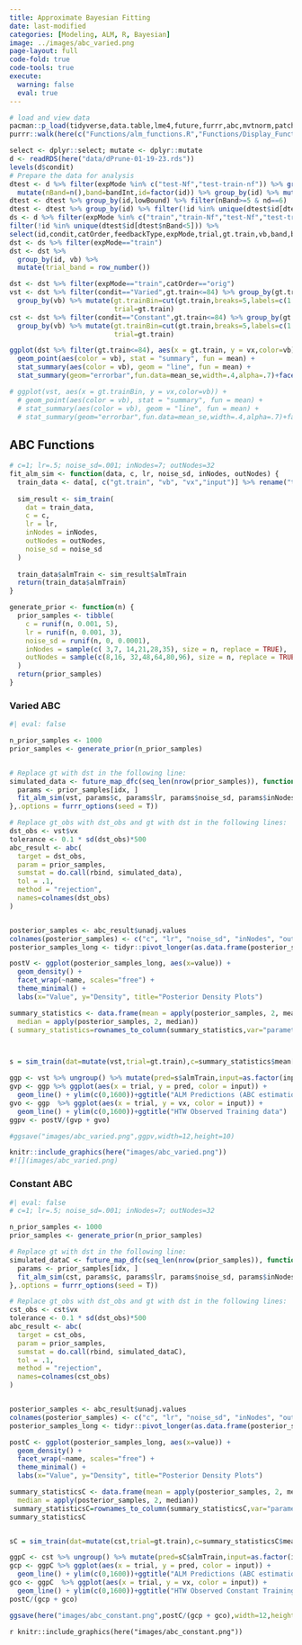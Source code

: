```yaml
---
title: Approximate Bayesian Fitting
date: last-modified
categories: [Modeling, ALM, R, Bayesian]
image: ../images/abc_varied.png
page-layout: full
code-fold: true
code-tools: true
execute: 
  warning: false
  eval: true
---
```


```r
# load and view data
pacman::p_load(tidyverse,data.table,lme4,future,furrr,abc,mvtnorm,patchwork,here)
purrr::walk(here(c("Functions/alm_functions.R","Functions/Display_Functions.R","Functions/Noisy_Functions.R")),source)

select <- dplyr::select; mutate <- dplyr::mutate 
d <- readRDS(here("data/dPrune-01-19-23.rds"))
levels(d$condit)
# Prepare the data for analysis
dtest <- d %>% filter(expMode %in% c("test-Nf","test-train-nf")) %>% group_by(id,lowBound) %>% 
  mutate(nBand=n(),band=bandInt,id=factor(id)) %>% group_by(id) %>% mutate(nd=n_distinct(lowBound))
dtest <- dtest %>% group_by(id,lowBound) %>% filter(nBand>=5 & nd==6)
dtest <- dtest %>% group_by(id) %>% filter(!id %in% unique(dtest$id[dtest$nBand<5]))
ds <- d %>% filter(expMode %in% c("train","train-Nf","test-Nf","test-train-nf")) %>% 
filter(!id %in% unique(dtest$id[dtest$nBand<5])) %>% 
select(id,condit,catOrder,feedbackType,expMode,trial,gt.train,vb,band,bandInt,lowBound,highBound,input,vx,dist,vxb) 
dst <- ds %>% filter(expMode=="train")
dst <- dst %>%
  group_by(id, vb) %>%
  mutate(trial_band = row_number())
```

```r
dst <- dst %>% filter(expMode=="train",catOrder=="orig")
vst <- dst %>% filter(condit=="Varied",gt.train<=84) %>% group_by(gt.train,vb,input) %>% summarise(sdVx=sd(vx),vx=mean(vx),sdDist=sd(dist),dist=mean(dist)) %>% 
  group_by(vb) %>% mutate(gt.trainBin=cut(gt.train,breaks=5,labels=c(1:5)),
                          trial=gt.train) 
cst <- dst %>% filter(condit=="Constant",gt.train<=84) %>% group_by(gt.train,vb,input) %>% summarise(sdVx=sd(vx),vx=mean(vx),sdDist=sd(dist),dist=mean(dist)) %>% 
  group_by(vb) %>% mutate(gt.trainBin=cut(gt.train,breaks=5,labels=c(1:5)),
                          trial=gt.train) 

ggplot(dst %>% filter(gt.train<=84), aes(x = gt.train, y = vx,color=vb)) +
  geom_point(aes(color = vb), stat = "summary", fun = mean) + 
  stat_summary(aes(color = vb), geom = "line", fun = mean) +
  stat_summary(geom="errorbar",fun.data=mean_se,width=.4,alpha=.7)+facet_wrap(~condit)

# ggplot(vst, aes(x = gt.trainBin, y = vx,color=vb)) +
  # geom_point(aes(color = vb), stat = "summary", fun = mean) + 
  # stat_summary(aes(color = vb), geom = "line", fun = mean) +
  # stat_summary(geom="errorbar",fun.data=mean_se,width=.4,alpha=.7)+facet_wrap(~condit)

```


## ABC Functions
```r
# c=1; lr=.5; noise_sd=.001; inNodes=7; outNodes=32
fit_alm_sim <- function(data, c, lr, noise_sd, inNodes, outNodes) {
  train_data <- data[, c("gt.train", "vb", "vx","input")] %>% rename("trial" = gt.train)
  
  sim_result <- sim_train(
    dat = train_data,
    c = c,
    lr = lr,
    inNodes = inNodes,
    outNodes = outNodes,
    noise_sd = noise_sd
  )
  
  train_data$almTrain <- sim_result$almTrain
  return(train_data$almTrain)
}

generate_prior <- function(n) {
  prior_samples <- tibble(
    c = runif(n, 0.001, 5),
    lr = runif(n, 0.001, 3),
    noise_sd = runif(n, 0, 0.0001),
    inNodes = sample(c( 3,7, 14,21,28,35), size = n, replace = TRUE),
    outNodes = sample(c(8,16, 32,48,64,80,96), size = n, replace = TRUE)
  )
  return(prior_samples)
}

```



### Varied ABC
```r
#| eval: false

n_prior_samples <- 1000
prior_samples <- generate_prior(n_prior_samples)


# Replace gt with dst in the following line:
simulated_data <- future_map_dfc(seq_len(nrow(prior_samples)), function(idx) {
  params <- prior_samples[idx, ]
  fit_alm_sim(vst, params$c, params$lr, params$noise_sd, params$inNodes, params$outNodes)
},.options = furrr_options(seed = T))

# Replace gt_obs with dst_obs and gt with dst in the following lines:
dst_obs <- vst$vx
tolerance <- 0.1 * sd(dst_obs)*500
abc_result <- abc(
  target = dst_obs,
  param = prior_samples,
  sumstat = do.call(rbind, simulated_data),
  tol = .1,
  method = "rejection",
  names=colnames(dst_obs)
)


posterior_samples <- abc_result$unadj.values
colnames(posterior_samples) <- c("c", "lr", "noise_sd", "inNodes", "outNodes")
posterior_samples_long <- tidyr::pivot_longer(as.data.frame(posterior_samples), everything())

postV <- ggplot(posterior_samples_long, aes(x=value)) +
  geom_density() +
  facet_wrap(~name, scales="free") +
  theme_minimal() +
  labs(x="Value", y="Density", title="Posterior Density Plots")

summary_statistics <- data.frame(mean = apply(posterior_samples, 2, mean),
  median = apply(posterior_samples, 2, median))
( summary_statistics=rownames_to_column(summary_statistics,var="parameter") )



s = sim_train(dat=mutate(vst,trial=gt.train),c=summary_statistics$mean[1],lr=summary_statistics$mean[2],inNodes=summary_statistics$mean[4],outNodes=summary_statistics$mean[5],noise_sd=summary_statistics$mean[3])

ggp <- vst %>% ungroup() %>% mutate(pred=s$almTrain,input=as.factor(input))
gvp <- ggp %>% ggplot(aes(x = trial, y = pred, color = input)) +
  geom_line() + ylim(c(0,1600))+ggtitle("ALM Predictions (ABC estimation)")
gvo <- ggp  %>% ggplot(aes(x = trial, y = vx, color = input)) +
  geom_line() + ylim(c(0,1600))+ggtitle("HTW Observed Training data")
ggpv <- postV/(gvp + gvo)

#ggsave("images/abc_varied.png",ggpv,width=12,height=10)

```




```r
knitr::include_graphics(here("images/abc_varied.png"))
#![](images/abc_varied.png)
```



### Constant ABC
```r
#| eval: false
# c=1; lr=.5; noise_sd=.001; inNodes=7; outNodes=32

n_prior_samples <- 1000
prior_samples <- generate_prior(n_prior_samples)

# Replace gt with dst in the following line:
simulated_dataC <- future_map_dfc(seq_len(nrow(prior_samples)), function(idx) {
  params <- prior_samples[idx, ]
  fit_alm_sim(cst, params$c, params$lr, params$noise_sd, params$inNodes, params$outNodes)
},.options = furrr_options(seed = T))

# Replace gt_obs with dst_obs and gt with dst in the following lines:
cst_obs <- cst$vx
tolerance <- 0.1 * sd(dst_obs)*500
abc_result <- abc(
  target = cst_obs,
  param = prior_samples,
  sumstat = do.call(rbind, simulated_dataC),
  tol = .1,
  method = "rejection",
  names=colnames(cst_obs)
)


posterior_samples <- abc_result$unadj.values
colnames(posterior_samples) <- c("c", "lr", "noise_sd", "inNodes", "outNodes")
posterior_samples_long <- tidyr::pivot_longer(as.data.frame(posterior_samples), everything())

postC <- ggplot(posterior_samples_long, aes(x=value)) +
  geom_density() +
  facet_wrap(~name, scales="free") +
  theme_minimal() +
  labs(x="Value", y="Density", title="Posterior Density Plots")

summary_statisticsC <- data.frame(mean = apply(posterior_samples, 2, mean),
  median = apply(posterior_samples, 2, median))
 summary_statisticsC=rownames_to_column(summary_statisticsC,var="parameter") 
summary_statisticsC


sC = sim_train(dat=mutate(cst,trial=gt.train),c=summary_statisticsC$mean[1],lr=summary_statisticsC$mean[2],inNodes=summary_statisticsC$mean[4],outNodes=summary_statisticsC$mean[5],noise_sd=summary_statisticsC$mean[3])

ggpC <- cst %>% ungroup() %>% mutate(pred=sC$almTrain,input=as.factor(input))
gcp <- ggpC %>% ggplot(aes(x = trial, y = pred, color = input)) +
  geom_line() + ylim(c(0,1600))+ggtitle("ALM Predictions (ABC estimation)")
gco <- ggpC  %>% ggplot(aes(x = trial, y = vx, color = input)) +
  geom_line() + ylim(c(0,1600))+ggtitle("HTW Observed Constant Training data")
postC/(gcp + gco)

ggsave(here("images/abc_constant.png",postC/(gcp + gco),width=12,height=10))

```


`r knitr::include_graphics(here("images/abc_constant.png"))`






